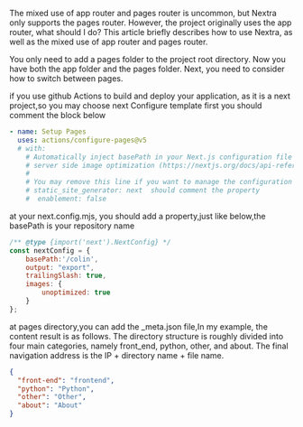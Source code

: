 The mixed use of app router and pages router is uncommon, but Nextra only supports the pages router. However, the project originally uses the app router, what should I do?
This article briefly describes how to use Nextra, as well as the mixed use of app router and pages router.

You only need to add a pages folder to the project root directory. Now you have both the app folder and the pages folder. Next, you need to consider how to switch between pages.

if you use github Actions to build and deploy your application, as it is a next project,so you may choose next Configure template
first you should comment the block below

```yaml
- name: Setup Pages
  uses: actions/configure-pages@v5
  # with:
    # Automatically inject basePath in your Next.js configuration file and disable
    # server side image optimization (https://nextjs.org/docs/api-reference/next/image#unoptimized).
    #
    # You may remove this line if you want to manage the configuration yourself.
    # static_site_generator: next  should comment the property
    #  enablement: false
```
at your next.config.mjs, you should add a property,just like below,the basePath is your repository name

```javascript
/** @type {import('next').NextConfig} */
const nextConfig = {
    basePath:'/colin',
    output: "export",
    trailingSlash: true,
    images: {
        unoptimized: true
    }
};
```

at pages directory,you can add the _meta.json file,In my example, the content result is as follows.
The directory structure is roughly divided into four main categories, namely front_end, python, other, and about. The final navigation address is the IP + directory name + file name.

```json
{
  "front-end": "frontend",
  "python": "Python",
  "other": "Other",
  "about": "About"
}
```


